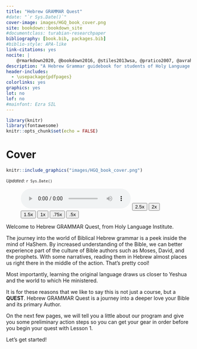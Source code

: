 ```yaml
---
title: "Hebrew GRAMMAR Quest"
#date: "`r Sys.Date()`"
cover-image: images/HGQ_book_cover.png
site: bookdown::bookdown_site
#documentclass: turabian-researchpaper
bibliography: [book.bib, packages.bib]
#biblio-style: APA-like
link-citations: yes
nocite: |
    @rmarkdown2020, @bookdown2016, @stiles2013wsa, @pratico2007, @avraham2012, @beckman, @beckman2012, @delauro2009, @beckmana, @chisholm2006, @chisholm1998
description: "A Hebrew Grammar guidebook for students of Holy Language Institute."
header-includes:
  - \usepackage{pdfpages}
colorlinks: yes
graphics: yes
lot: no
lof: no
#mainfont: Ezra SIL
---
```


```r
library(knitr)
library(fontawesome)
knitr::opts_chunk$set(echo = FALSE)

```


# Cover {.unnumbered}
<div style="display:none"></div>

```r
knitr::include_graphics("images/HGQ_book_cover.png")
```


<small>*Updated*: `r Sys.Date()`</small>

::: {.infobox .sound}
<figure> <audio id="myAudio" controls controlsList="nodownload" 
src="./images/00.cover.m4a"> 
Your browser does not support the <code>audio</code> element.</audio><button onclick="x25()" type="button">2.5x</button><button onclick="x2()" type="button">2x</button><button onclick="x15()" type="button">1.5x</button><button onclick="x1()" type="button">1x</button><button onclick="x075()" type="button">.75x</button><button onclick="x05()" type="button">.5x</button><script>
var x = document.getElementById("myAudio");
function x05() { 
    x.playbackRate = 0.5;
    x.play();}
function x075() { 
    x.playbackRate = 0.75;
    x.play();} 
function x1() { 
    x.playbackRate = 1;
     x.play();}
function x15() { 
    x.playbackRate = 1.5;
     x.play();} 
function x2() { 
    x.playbackRate = 2;
     x.play();} 
function x25() { 
    x.playbackRate = 2.5;
     x.play(); } 
</script></figure>
:::

Welcome to Hebrew GRAMMAR Quest, from Holy Language Institute. 

The journey into the world of Biblical Hebrew grammar is a peek inside the mind of HaShem. By increased understanding of the Bible, we can better experience part of the culture of Bible authors such as Moses, David, and the prophets.  With some narratives, reading them in Hebrew almost places us right there in the middle of the action.  That's pretty cool!

Most importantly, learning the original language draws us closer to Yeshua and the world to which He ministered.  

It is for these reasons that we like to say this is not just a course, but a __QUEST__.  Hebrew GRAMMAR Quest is a journey into a deeper love your Bible and its primary Author.

On the next few pages, we will tell you a little about our program and give you some preliminary action steps so you can get your gear in order before you begin your quest with Lesson 1.

Let's get started!





